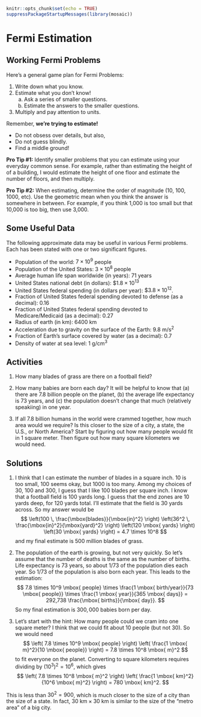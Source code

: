 ```r
knitr::opts_chunk$set(echo = TRUE)
suppressPackageStartupMessages(library(mosaic))
```
# Fermi Estimation


## Working Fermi Problems

Here's a general game plan for Fermi Problems:

1. Write down what you know. 
2. Estimate what you don't know!
    a. Ask a series of smaller questions. 
    b. Estimate the answers to the smaller questions. 
3. Multiply and pay attention to units.

\bigskip

Remember, **we're trying to estimate!**

* Do not obsess over details, but also,
* Do not guess blindly.
* Find a middle ground!

**Pro Tip \#1:** Identify smaller problems that you can estimate using your everyday common sense. For example, rather than estimating the height of of  a building, I would estimate the height of one floor and estimate the number of floors, and then multiply.

**Pro Tip \#2:** When estimating, determine the order of magnitude (10, 100, 1000, etc). Use the geometric mean when you think the answer is somewhere in between. For example, if you think 1,000 is too small but that 10,000 is too big, then use 3,000.

## Some Useful Data

The following approximate data may be useful in various Fermi problems. Each has been stated with one or two significant figures.

* Population of the world: $7 \times 10^9$ people 
* Population of the United States: $3 \times 10^8$ people
* Average human life span worldwide (in years): 71 years  
* United States national debt (in dollars): $\$1.8 \times 10^{13}$ 
* United States federal spending (in dollars per year): $\$3.8 \times 10^{12}$.
* Fraction of United States federal spending devoted to defense (as a decimal): 0.16
* Fraction of United States federal spending devoted to Medicare/Medicaid (as a decimal): 0.27
* Radius of earth (in km): 6400 km
* Acceleration due to gravity on the surface of the Earth: $9.8 \text{ m/}\text{s}^2$
* Fraction of Earth’s surface covered by water (as a decimal): 0.7
* Density of water at sea level: $1 \text{ g}/\text{cm}^3$


## Activities


1. How many blades of grass are there on a football field?

1. How many babies are born each day? It will be helpful to know that (a) there are 7.8 billion people on the planet, (b) the average life expectancy is 73 years, and (c) the population doesn't change that much (relatively speakiing) in one year.

1. If all 7.8 billion humans in the world were crammed together, how much area would we require? Is this closer to the size of a city, a state, the U.S., or North America? Start by figuring out how many people would fit in 1 square meter. Then figure out how many square kilometers we would need.



## Solutions


1. I think that I can estimate the number of blades in a square inch. 10 is too small, 100 seems okay, but 1000 is too many. Among my choices of 30, 100 and 300, I guess that I like 100 blades per square inch. I know that a football field is 100 yards long. I guess that the end zones are 10 yards deep, for 120 yards total.  I'll estimate that the field is 30 yards across. 
So my answer would be
$$
\left(100 \, \frac{\mbox{blades}}{\mbox{in}^2} \right) \left(36^2 \, \frac{\mbox{in}^2}{\mbox{yard}^2} \right) \left(120 \mbox{ yards} \right) \left(30 \mbox{ yards} \right)
= 4.7 \times 10^8
$$
and my final estimate is 500 million blades of grass.

  1. The population  of the earth is growing, but not very quickly.  So let's assume that the number of deaths is the same as the number of births. Life expectancy is 73 years, so about 1/73 of the population dies each year. So 1/73 of the population is also born each year. This leads to the estimation:
$$
7.8 \times 10^9 \mbox{ people} \times \frac{1 \mbox{ birth/year}}{73 \mbox{ people}}  \times \frac{1 \mbox{ year}}{365 \mbox{ days}} = 292,738 \frac{\mbox{ births}}{\mbox{ day}}. 
$$
So my final estimation is $300,000$ babies born per day.
  
  1. Let's start with the hint: How many people could we cram  into one square meter? I think that we could fit about 10 people (but not 30). So  we would need 
$$
\left( 7.8 \times 10^9 \mbox{ people} \right) \left( \frac{1 \mbox{ m}^2}{10 \mbox{ people}} \right) = 7.8 \times 10^8 \mbox{ m}^2
$$ 
to fit everyone on the planet.  Converting to square kilometers requires dividing by $(10^3)^2 = 10^6$, which gives
$$
\left( 7.8 \times 10^8 \mbox{ m}^2 \right) \left( \frac{1 \mbox{ km}^2}{10^6 \mbox{ m}^2} \right)
= 780 \mbox{ km}^2.
$$

This is less than $30^2=900$, which is much closer to the size of a city than the size of a state. In fact, $30 \mbox{ km} \times 30 \mbox{ km}$  is similar to the size of the  "metro area"  of a big city. 

